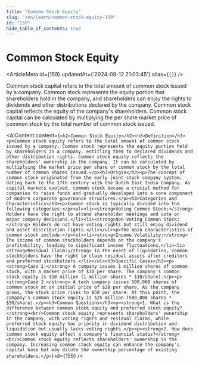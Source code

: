 ```yaml
---
title: "Common Stock Equity"
slug: "/en/learn/common-stock-equity-159"
id: "159"
hide_table_of_contents: true
---
```



# Common Stock Equity

<ArticleMeta id={159} updatedAt={'2024-09-12 21:03:45'} alias={`[]`} />
<div className='border-solid border-b border-t-0 my-4 border-[var(--ifm-color-gray-300)]' />

Common stock capital refers to the total amount of common stock issued by a company. Common stock represents the equity portion that shareholders hold in the company, and shareholders can enjoy the rights to dividends and other distributions declared by the company. Common stock capital reflects the equity of the company's shareholders. Common stock capital can be calculated by multiplying the per share market price of common stock by the total number of common stock issued.

<AIContent content={`<h2>Common Stock Equity</h2><h3>Definition</h3><p>Common stock equity refers to the total amount of common stock issued by a company. Common stock represents the equity portion held by shareholders in a company, entitling them to declared dividends and other distribution rights. Common stock equity reflects the shareholders' ownership in the company. It can be calculated by multiplying the market price per share of common stock by the total number of common shares issued.</p><h3>Origin</h3><p>The concept of common stock originated from the early joint-stock company system, dating back to the 17th century with the Dutch East India Company. As capital markets evolved, common stock became a crucial method for companies to raise funds and gradually developed into a core component of modern corporate governance structures.</p><h3>Categories and Characteristics</h3><p>Common stock is typically divided into the following categories:</p><ul><li><strong>Voting Common Stock:</strong> Holders have the right to attend shareholder meetings and vote on major company decisions.</li><li><strong>Non-Voting Common Stock:</strong> Holders do not have voting rights but still enjoy dividend and asset distribution rights.</li></ul><p>The main characteristics of common stock include:</p><ul><li><strong>Income Volatility:</strong> The income of common stockholders depends on the company's profitability, leading to significant income fluctuations.</li><li><strong>Residual Claim:</strong> In the event of liquidation, common stockholders have the right to claim residual assets after creditors and preferred stockholders.</li></ul><h3>Specific Cases</h3><p><strong>Case 1:</strong> A company issues 1 million shares of common stock, with a market price of $10 per share. The company's common stock equity is $10 million (1 million shares * $10/share).</p><p><strong>Case 2:</strong> A tech company issues 500,000 shares of common stock at an initial price of $20 per share. As the company grows, the stock price rises to $50 per share. At this point, the company's common stock equity is $25 million (500,000 shares * $50/share).</p><h3>Common Questions</h3><p><strong>1. What is the difference between common stock equity and preferred stock equity?</strong><br/>Common stock equity represents shareholders' ownership in the company, with voting rights and residual claims, while preferred stock equity has priority in dividend distribution and liquidation but usually lacks voting rights.</p><p><strong>2. How does common stock equity affect a company's financial status?</strong><br/>Common stock equity reflects shareholders' ownership in the company. Increasing common stock equity can enhance the company's capital base but may dilute the ownership percentage of existing shareholders.</p>`} id={159} />
